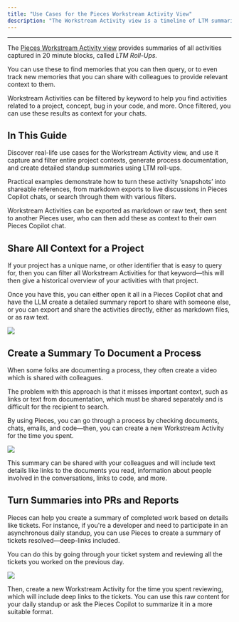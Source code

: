 ```yaml
---
title: "Use Cases for the Pieces Workstream Activity View"
description: "The Workstream Activity view is a timeline of LTM summaries that let you capture, filter, and share workflow memories or add them as context for Pieces Copilot chats."
---
```


---

The [Pieces Workstream Activity view](https://docs.pieces.app/products/quick-guides/ltm-prompting/workstream-activity) provides summaries of all activities captured in 20 minute blocks, called _LTM Roll-Ups._

You can use these to find memories that you can then query, or to even track new memories that you can share with colleagues to provide relevant context to them.

Workstream Activities can be filtered by keyword to help you find activities related to a project, concept, bug in your code, and more. Once filtered, you can use these results as context for your chats.

## In This Guide

Discover real-life use cases for the Workstream Activity view, and use it capture and filter entire project contexts, generate process documentation, and create detailed standup summaries using LTM roll-ups.

Practical examples demonstrate how to turn these activity ‘snapshots’ into shareable references, from markdown exports to live discussions in Pieces Copilot chats, or search through them with various filters.

<tip>
  Workstream Activities can be exported as markdown or raw text, then sent to another Pieces user, who can then add these as context to their own Pieces Copilot chat.
</tip>

## Share All Context for a Project

If your project has a unique name, or other identifier that is easy to query for, then you can filter all Workstream Activities for that keyword—this will then give a historical overview of your activities with that project.

Once you have this, you can either open it all in a Pieces Copilot chat and have the LLM create a detailed summary report to share with someone else, or you can export and share the activities directly, either as markdown files, or as raw text.

![](https://storage.googleapis.com/hashnode_product_documentation_assets/quick_guides/long_term_memory_prompting_guide/use_cases_for_the_pieces_workstream_activity_view/share_context_for_project.png)

## Create a Summary To Document a Process

When some folks are documenting a process, they often create a video which is shared with colleagues.

The problem with this approach is that it misses important context, such as links or text from documentation, which must be shared separately and is difficult for the recipient to search.

By using Pieces, you can go through a process by checking documents, chats, emails, and code—then, you can create a new Workstream Activity for the time you spent.

![](https://storage.googleapis.com/hashnode_product_documentation_assets/quick_guides/long_term_memory_prompting_guide/use_cases_for_the_pieces_workstream_activity_view/generating_summary_process.png)

This summary can be shared with your colleagues and will include text details like links to the documents you read, information about people involved in the conversations, links to code, and more.

## Turn Summaries into PRs and Reports

Pieces can help you create a summary of completed work based on details like tickets. For instance, if you're a developer and need to participate in an asynchronous daily standup, you can use Pieces to create a summary of tickets resolved—deep-links included.

You can do this by going through your ticket system and reviewing all the tickets you worked on the previous day.

![](https://storage.googleapis.com/hashnode_product_documentation_assets/quick_guides/long_term_memory_prompting_guide/use_cases_for_the_pieces_workstream_activity_view/all_github_issues_looked_at.png)

Then, create a new Workstream Activity for the time you spent reviewing, which will include deep links to the tickets. You can use this raw content for your daily standup or ask the Pieces Copilot to summarize it in a more suitable format.
